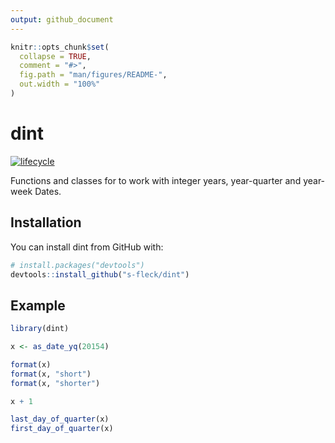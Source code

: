 ```yaml
---
output: github_document
---
```


<!-- README.md is generated from README.Rmd. Please edit that file -->

```r
knitr::opts_chunk$set(
  collapse = TRUE,
  comment = "#>",
  fig.path = "man/figures/README-",
  out.width = "100%"
)
```
# dint

[![lifecycle](https://img.shields.io/badge/lifecycle-maturing-blue.svg)](https://www.tidyverse.org/lifecycle/#maturing)

Functions and classes for to work with integer years, year-quarter and 
year-week Dates. 


## Installation

You can install dint from GitHub with:

```r
# install.packages("devtools")
devtools::install_github("s-fleck/dint")
```

## Example


```r

library(dint)

x <- as_date_yq(20154)

format(x)
format(x, "short")
format(x, "shorter")

x + 1

last_day_of_quarter(x)
first_day_of_quarter(x)

```

